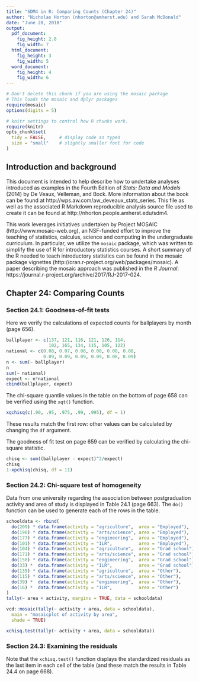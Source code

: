 ```yaml
---
title: "SDM4 in R: Comparing Counts (Chapter 24)"
author: "Nicholas Horton (nhorton@amherst.edu) and Sarah McDonald"
date: "June 28, 2018"
output: 
  pdf_document:
    fig_height: 2.8
    fig_width: 7
  html_document:
    fig_height: 3
    fig_width: 5
  word_document:
    fig_height: 4
    fig_width: 6
---
```



```r
# Don't delete this chunk if you are using the mosaic package
# This loads the mosaic and dplyr packages
require(mosaic)
options(digits = 5)
```

```r
# knitr settings to control how R chunks work.
require(knitr)
opts_chunk$set(
  tidy = FALSE,     # display code as typed
  size = "small"    # slightly smaller font for code
)
```

## Introduction and background 

This document is intended to help describe how to undertake analyses introduced 
as examples in the Fourth Edition of *Stats: Data and Models* (2014) by De Veaux, Velleman, and Bock.
More information about the book can be found at http://wps.aw.com/aw_deveaux_stats_series.  This
file as well as the associated R Markdown reproducible analysis source file used to create it can be found at http://nhorton.people.amherst.edu/sdm4.

This work leverages initiatives undertaken by Project MOSAIC (http://www.mosaic-web.org), an NSF-funded effort to improve the teaching of statistics, calculus, science and computing in the undergraduate curriculum. In particular, we utilize the `mosaic` package, which was written to simplify the use of R for introductory statistics courses. A short summary of the R needed to teach introductory statistics can be found in the mosaic package vignettes (http://cran.r-project.org/web/packages/mosaic).
A paper describing the mosaic approach was published in the *R Journal*: https://journal.r-project.org/archive/2017/RJ-2017-024.


## Chapter 24: Comparing Counts

### Section 24.1: Goodness-of-fit tests


Here we verify the calculations of expected counts for
ballplayers by month (page 656).
```r
ballplayer <- c(137, 121, 116, 121, 126, 114, 
                102, 165, 134, 115, 105, 122)
national <- c(0.08, 0.07, 0.08, 0.08, 0.08, 0.08,
              0.09, 0.09, 0.09, 0.09, 0.08, 0.09)
n <- sum(~ ballplayer)
n
sum(~ national)
expect <- n*national
cbind(ballplayer, expect)
```

The chi-square quantile values in the table on the bottom of page 658 can be verified using the `xqt()` function.
```r
xqchisq(c(.90, .95, .975, .99, .995), df = 1)
```
These results match the first row: other values can be calculated by changing the
`df` argument.

The goodness of fit test on page 659 can be verified by calculating the
chi-square statistic.

```r
chisq <- sum((ballplayer - expect)^2/expect)
chisq
1-xpchisq(chisq, df = 11)
```

### Section 24.2: Chi-square test of homogeneity

Data from one university regarding
the association between postgraduation activity and area of study
is displayed in Table 24.1 (page 663).   The `do()` function can be used
to generate each of the rows in the table.


```r
schooldata <- rbind(
  do(209) * data.frame(activity = "agriculture",  area = "Employed"),
  do(198) * data.frame(activity = "arts/science", area = "Employed"),
  do(177) * data.frame(activity = "engineering",  area = "Employed"), 
  do(101) * data.frame(activity = "ILR",          area = "Employed"),
  do(104) * data.frame(activity = "agriculture",  area = "Grad school"),
  do(171) * data.frame(activity = "arts/science", area = "Grad school"),
  do(158) * data.frame(activity = "engineering",  area = "Grad school"), 
  do(33) *  data.frame(activity = "ILR",          area = "Grad school"),
  do(135) * data.frame(activity = "agriculture",  area = "Other"),
  do(115) * data.frame(activity = "arts/science", area = "Other"),
  do(39) *  data.frame(activity = "engineering",  area = "Other"), 
  do(16) *  data.frame(activity = "ILR",          area = "Other")
)
tally(~ area + activity, margins = TRUE, data = schooldata)
```


```r
vcd::mosaic(tally(~ activity + area, data = schooldata), 
  main = "mosaicplot of activity by area",
  shade = TRUE)
```

```r
xchisq.test(tally(~ activity + area, data = schooldata))
```

### Section 24.3: Examining the residuals

Note that the `xchisq.test()` function displays the standardized
residuals as the last item in each cell of the table (and these
match the results in Table 24.4 on page 668).  
